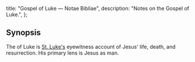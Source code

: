   title: "Gospel of Luke — Notae Bibliae",
  description: "Notes on the Gospel of Luke.",
};

<Initial text="Gospel of Luke" />

## Synopsis

The <Definition lang="english" anchor="gospel" text="Gospel" /> of Luke is [St. Luke's](/people/saints/evangelists/luke) eyewitness account of Jesus' life, death, and resurrection. His primary lens is Jesus as man.

